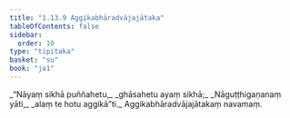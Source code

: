```yaml
---
title: "1.13.9 Aggikabhāradvājajātaka"
tableOfContents: false
sidebar:
  order: 10
type: "tipitaka"
basket: "su"
book: "ja1"
---
```



<DynamicBreadcrumb />

<Division number="129" book="ja1">

<Paragraph number="285" type="verses" book="ja1">
_“Nāyaṃ sikhā puññahetu,_  
_ghāsahetu ayaṃ sikhā;_  
_Nāguṭṭhigaṇanaṃ yāti,_  
_alaṃ te hotu aggikā”ti._  


</Paragraph>
</Division>

<Paragraph number="286" type="center" book="ja1">
Aggikabhāradvājajātakaṃ navamaṃ.
</Paragraph>
